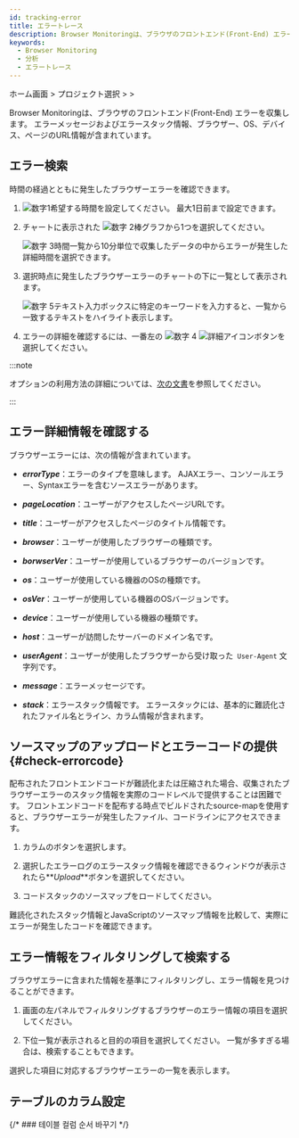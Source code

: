 ```yaml
---
id: tracking-error
title: エラートレース
description: Browser Monitoringは、ブラウザのフロントエンド(Front-End) エラーを収集します。
keywords:
  - Browser Monitoring
  - 分析
  - エラートレース
---
```


ホーム画面 &gt; プロジェクト選択 &gt; <Cmdname sid="side_analysis" className="uitext" /> &gt; <Cmdname sid="side_browserErrorTracking" className="uitext" />

Browser Monitoringは、ブラウザのフロントエンド(Front-End) エラーを収集します。 エラーメッセージおよびエラースタック情報、ブラウザー、OS、デバイス、ページのURL情報が含まれています。

## エラー検索

時間の経過とともに発生したブラウザーエラーを確認できます。

<ImgLang img='rum-tracking-error.png' desc='エラートレース' />

1. ![数字1](/img/number-01.png)希望する時間を設定してください。 最大1日前まで設定できます。

2. チャートに表示された ![数字 2](/img/number-02.png)棒グラフから1つを選択してください。 

   ![数字 3](/img/number-03.png)時間一覧から10分単位で収集したデータの中からエラーが発生した詳細時間を選択できます。

3. 選択時点に発生したブラウザーエラーのチャートの下に一覧として表示されます。

   ![数字 5](/img/number-05.png)テキスト入力ボックスに特定のキーワードを入力すると、一覧から一致するテキストをハイライト表示します。

4. エラーの詳細を確認するには、一番左の ![数字 4](/img/number-04.png) ![詳細アイコン](/img/ic-caret-right.svg)ボタンを選択してください。

:::note

<Cmdname sid="time" className="uitext" />オプションの利用方法の詳細については、[次の文書](usage-ui#timeselector)を参照してください。

:::

## エラー詳細情報を確認する

ブラウザーエラーには、次の情報が含まれています。

- **_errorType_**：エラーのタイプを意味します。 AJAXエラー、コンソールエラー、Syntaxエラーを含むソースエラーがあります。

- **_pageLocation_**：ユーザーがアクセスしたページURLです。

- **_title_**：ユーザーがアクセスしたページのタイトル情報です。

- **_browser_**：ユーザーが使用したブラウザーの種類です。

- **_borwserVer_**：ユーザーが使用しているブラウザーのバージョンです。

- **_os_**：ユーザーが使用している機器のOSの種類です。

- **_osVer_**：ユーザーが使用している機器のOSバージョンです。

- **_device_**：ユーザーが使用している機器の種類です。

- **_host_**：ユーザーが訪問したサーバーのドメイン名です。

- **_userAgent_**：ユーザーが使用したブラウザーから受け取った` User-Agent` 文字列です。

- **_message_**：エラーメッセージです。

- **_stack_**：エラースタック情報です。 エラースタックには、基本的に難読化されたファイル名とライン、カラム情報が含まれます。

## ソースマップのアップロードとエラーコードの提供 {#check-errorcode}

配布されたフロントエンドコードが難読化または圧縮された場合、収集されたブラウザーエラーのスタック情報を実際のコードレベルで提供することは困難です。 フロントエンドコードを配布する時点でビルドされたsource-mapを使用すると、ブラウザーエラーが発生したファイル、コードラインにアクセスできます。

1. <Cmdname sid="exception_stack" className="uitext" />カラムの<Cmdname sid="analysis" className="uitext" />ボタンを選択します。

   <ImgLang img='browser-error-stack-btn-analysis.png' desc='エラーログ' />

2. 選択したエラーログのエラースタック情報を確認できるウィンドウが表示されたら**_Upload_**ボタンを選択してください。

   <ImgLang img='browser-error-stack-upload.png' desc='エラースタック' />

3. コードスタックのソースマップをロードしてください。

難読化されたスタック情報とJavaScriptのソースマップ情報を比較して、実際にエラーが発生したコードを確認できます。

<ImgLang img='browser-error-stack-upload-code.png' desc='' />

## エラー情報をフィルタリングして検索する

ブラウザエラーに含まれた情報を基準にフィルタリングし、エラー情報を見つけることができます。

<ImgLang img='rum-tracking-error-filtering.png' desc='' />

1. 画面の左パネルでフィルタリングするブラウザーのエラー情報の項目を選択してください。 

2. 下位一覧が表示されると目的の項目を選択してください。 一覧が多すぎる場合は、検索することもできます。 

選択した項目に対応するブラウザーエラーの一覧を表示します。

## テーブルのカラム設定


<Displayorhidetablecolumn level={3} />

{/* ### 테이블 컬럼 순서 바꾸기 */}

<Changeordertablecolumn level={3} />


<Setdisplaytablecontents level={2} />
